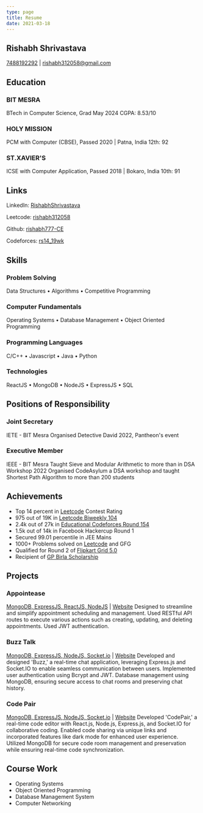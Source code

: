 ```yaml
---
type: page
title: Resume
date: 2021-03-18
---
```


## Rishabh Shrivastava


[7488192292](tel:7488192292) | [rishabh312058@gmail.com](mailto:rishabh312058@gmail.com)

## Education

### BIT MESRA
BTech in Computer Science, Grad May 2024
CGPA: 8.53/10

### HOLY MISSION
PCM with Computer (CBSE), Passed 2020 | Patna, India
12th: 92

### ST.XAVIER'S
ICSE with Computer Application, Passed 2018 | Bokaro, India
10th: 91

## Links

LinkedIn: [RishabhShrivastava](https://www.linkedin.com/in/rishabh-shrivastava-b221811b9)

Leetcode: [rishabh312058](https://leetcode.com/rishabh312058)

Github: [rishabh777-CE](https://github.com/rishabh777-CE)

Codeforces: [rs14_19wk](https://codeforces.com/profile/rs14_19wk)

## Skills

### Problem Solving
Data Structures • Algorithms • Competitive Programming

### Computer Fundamentals
Operating Systems • Database Management • Object Oriented Programming

### Programming Languages
C/C++ • Javascript • Java • Python

### Technologies
ReactJS • MongoDB • NodeJS • ExpressJS • SQL

## Positions of Responsibility

### Joint Secretary
IETE - BIT Mesra
Organised Detective David 2022, Pantheon's event

### Executive Member
IEEE - BIT Mesra
Taught Sieve and Modular Arithmetic to more than in DSA Workshop 2022
Organised CodeAsylum a DSA workshop and taught Shortest Path Algorithm to more than 200 students

## Achievements

- Top 14 percent in [Leetcode](https://leetcode.com/rishabh312058/) Contest Rating
- 975 out of 19K in [Leetcode Biweekly 104](https://leetcode.com/contest/biweekly-contest-104/ranking/39/)
- 2.4k out of 27k in [Educational Codeforces Round 154](https://codeforces.com/contest/1861)
- 1.5k out of 14k in Facebook Hackercup Round 1
- Secured 99.01 percentile in JEE Mains
- 1000+ Problems solved on [Leetcode](https://leetcode.com/rishabh312058/) and GFG
- Qualified for Round 2 of [Flipkart Grid 5.0](https://unstop.com/hackathons/flipkart-grid-50-software-development-track-flipkart-grid-50-flipkart-686157)
- Recipient of [GP Birla Scholarship](https://www.bitmesra.ac.in/UploadedDocuments/admindsw/files/BIT_Scholarship.pdf)

## Projects

### Appointease
[MongoDB, ExpressJS, ReactJS, NodeJS](https://github.com/rishabh777-CE/Appointease) | [Website](https://appointease.onrender.com/)
Designed to streamline and simplify appointment scheduling and management.
Used RESTful API routes to execute various actions such as creating, updating, and deleting appointments.
Used JWT authentication.

### Buzz Talk
[MongoDB, ExpressJS, NodeJS, Socket.io](https://github.com/rishabh777-CE/CodePair) | [Website](https://appointease.onrender.com/)
Developed and designed 'Buzz,' a real-time chat application, leveraging Express.js and Socket.IO to enable seamless communication between users.
Implemented user authentication using Bcrypt and JWT. Database management using MongoDB, ensuring secure access to chat rooms and preserving chat history.

### Code Pair
[MongoDB, ExpressJS, NodeJS, Socket.io](https://github.com/rishabh777-CE/CodePair) | [Website](https://codepairrs.netlify.app/)
Developed 'CodePair,' a real-time code editor with React.js, Node.js, Express.js, and Socket.IO for collaborative coding.
Enabled code sharing via unique links and incorporated features like dark mode for enhanced user experience.
Utilized MongoDB for secure code room management and preservation while ensuring real-time code synchronization.

## Course Work

- Operating Systems
- Object Oriented Programming
- Database Management System
- Computer Networking